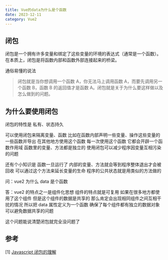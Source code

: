 ```yaml
---
title: Vue的data为什么是个函数
date: 2023-12-11
category: Vue2
---
```


## 闭包

闭包是一个拥有许多变量和绑定了这些变量的环境的表达式（通常是一个函数）。在本质上，闭包是将函数内部和函数外部连接起来的桥梁。

通俗易懂的说法

> 闭包就是当你想调用一个函数 A，你无法马上调用函数 A，而要先调用另一个函数 B，函数 B 的返回值才是函数 A。闭包就是关于为什么要这样做以及怎么做到的问题。

## 为什么要使用闭包

闭包的特性是 私有、状态持久

可以使用闭包来隔离变量、函数 比如在函数内部声明一些变量、操作这些变量的一些函数并导出 在其他地方使用这个函数 每一次使用这个函数 它都会开辟一个函数作用域 函数里的变量、方法都是独立的 使用闭包可以减少程序因变量互相污染的问题

还有个小知识是 函数一旦运行了 内部的变量、方法就会等到程序整体退出才会被回收 可以通过这个方法来延长变量的生命 程序的公共状态就是用类似的方法做的

问：vue2 为什么 data 是个函数

答：vue2 的特点之一是组件化思想 组件的特点就是可复用 如果在很多地方都使用了这个组件 但是这个组件的数据是共享的 那么肯定会出现相同组件之间互相干扰的情况
所以把 data 属性定义为一个函数 确保了每个组件都有独立的数据对象 可以避免数据共享的问题

这个问题能说清楚闭包就完全没问题了

## 参考

[1] <a href="https://blog.csdn.net/u010990854/article/details/124567064" target="_blank">Javascript 闭包的理解</a>
